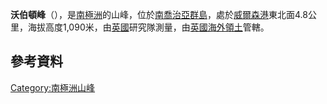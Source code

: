 {{Coord|54|5|S|37|34|W|display=title}}

'''沃伯頓峰'''（{{lang-en|Warburton Peak}}），是[[南極洲|南極洲]]的山峰，位於[[南喬治亞群島|南喬治亞群島]]，處於[[威爾森港|威爾森港]]東北面4.8公里，海拔高度1,090米，由[[英國|英國]]研究隊測量，由[[英國海外領土|英國海外領土]]管轄。

==參考資料==
{{usgs-gazetteer}}

{{Antarctica-geo-stub}}
[[Category:南極洲山峰|Category:南極洲山峰]]